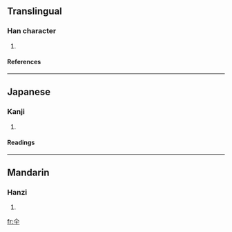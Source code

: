 ==Translingual==
===Han character===
{{Han char|rad=人|as=02|sn=4|four=|canj=人十 (OJ), XX人十 (XXOJ)}}
# {{defn|Han|sort=人02}}
====References====
{{Han ref|kx=0092.051|dkj=00366|dj=0195.050|hdz=10103.060|uh=4ED0|ud=20176}}
----
==Japanese==
===Kanji===
{{ja-kanji|grade=|rs=人02}}
# {{defn|Japanese}}
====Readings====
{{ja-readings|on=[[さん]] (san)|kun=[[かさ]] (kasa)}}
----
==Mandarin==
===Hanzi===
{{cmn-hanzi|pin=[[sǎn]] (san3)|wg=san<sup>3</sup>}}
# {{defn|Mandarin}}

[[fr:仐]]